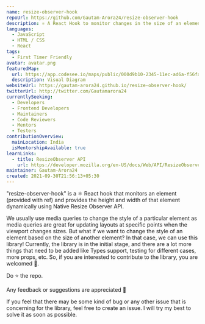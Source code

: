 ```yaml
---
name: resize-observer-hook
repoUrl: https://github.com/Gautam-Arora24/resize-observer-hook
description: ⚛️ A React Hook to monitor changes in the size of an element using native ResizeObserver API 🔍
languages:
  - JavaScript
  - HTML / CSS
  - React
tags:
  - First Timer Friendly
avatar: avatar.png
featuredMap:
  url: https://app.codesee.io/maps/public/000d9b10-2345-11ec-ad6a-f56fac63bd6c
  description: Visual Diagram
websiteUrl: https://gautam-arora24.github.io/resize-observer-hook/
twitterUrl: http://twitter.com/Gautamarora24
currentlySeeking:
  - Developers
  - Frontend Developers
  - Maintainers
  - Code Reviewers
  - Mentors
  - Testers
contributionOverview:
  mainLocation: India
  isMentorshipAvailable: true
learnLinks:
  - title: ResizeObserver API
    url: https://developer.mozilla.org/en-US/docs/Web/API/ResizeObserverEntry
maintainer: Gautam-Arora24
created: 2021-09-30T21:56:13+05:30
---
```


<Overview>

"resize-observer-hook" is a ⚛️ React hook that monitors an element (provided with ref) and provides the height and width of that element dynamically using Native Resize Observer API.

We usually use media queries to change the style of a particular element as media queries are great for updating layouts at specific points when the viewport changes sizes. But what if we want to change the style of an element based on the size of another element? In that case, we can use this library!
Currently, the library is in the initial stage, and there are a lot more things that need to be added like Types support, testing for different cases, more props, etc. So, if you are interested to contribute to the library, you are welcomed 🙂.

Do ⭐️ the repo.

Any feedback or suggestions are appreciated 👋

</Overview>

<Contributing>

If you feel that there may be some kind of bug or any other issue that is concerning for the library, feel free to create an issue. I will try my best to solve it as soon as possible.

</Contributing>
